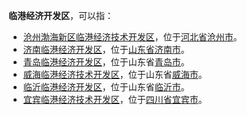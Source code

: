 '''临港经济开发区'''，可以指：
*[[沧州渤海新区临港经济技术开发区|沧州渤海新区临港经济技术开发区]]，位于[[河北省|河北省]][[沧州市|沧州市]]。
*[[济南临港经济开发区|济南临港经济开发区]]，位于[[山东省|山东省]][[济南市|济南市]]。
*[[青岛临港经济开发区|青岛临港经济开发区]]，位于山东省[[青岛市|青岛市]]。
*[[威海临港经济技术开发区|威海临港经济技术开发区]]，位于山东省[[威海市|威海市]]。
*[[临沂临港经济开发区|临沂临港经济开发区]]，位于山东省[[临沂市|临沂市]]。
*[[宜宾临港经济技术开发区|宜宾临港经济技术开发区]]，位于[[四川省|四川省]][[宜宾市|宜宾市]]。

{{Disambiguation|cat=七字地名消歧义}}